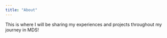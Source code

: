 ```yaml
---
title: "About"
---
```



This is where I will be sharing my experiences and projects throughout my journey in MDS!
